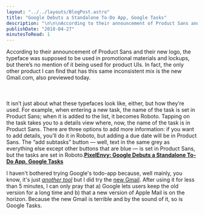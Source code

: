 ```yaml
---
layout: "../../layouts/BlogPost.astro"
title: "Google Debuts a Standalone To-Do App, Google Tasks"
description: "\n\n\nAccording to their announcement of Product Sans and their new logo, the typeface was supposed to be used in promotional materials and lockups, but there’s no mention of it being used for product UIs. In fact, the only other product I can find that has this same inconsistent mix is the new Gmail.com, also previewed today.\n\n\n\n\n\nIt isn’t just about what these typefaces look like, either, but how they’re used. For example, when entering a new task, the name of the task is set in Product Sans; whe"
publishDate: "2018-04-27"
minutesToRead: 1
---
```


<div class="blockquote">
<div><p>According to their announcement of Product Sans and their new logo, the typeface was supposed to be used in promotional materials and lockups, but there’s no mention of it being used for product UIs. In fact, the only other product I can find that has this same inconsistent mix is the new Gmail.com, also previewed today.<br>
<br><br><br>
It isn’t just about what these typefaces look like, either, but how they’re used. For example, when entering a new task, the name of the task is set in Product Sans; when it is added to the list, it becomes Roboto. Tapping on the task takes you to a details view where, now, the name of the task is in Product Sans. There are three options to add more information: if you want to add details, you’ll do it in Roboto, but adding a due date will be in Product Sans. The “add subtasks” button — well, text in the same grey as everything else except other buttons that are blue — is set in Product Sans, but the tasks are set in Roboto.<strong><a href="https://pxlnv.com/linklog/google-tasks/?ref=antonsten.com">PixelEnvy: Google Debuts a Standalone To-Do App, Google Tasks</a></strong></p></div>
</div>

<p>I haven't bothered trying Google's todo-app because, well mainly, you know, it's just <a href="https://www.antonsten.com/newtools/"><em>another tool</em></a> but I did try the <a href="https://techcrunch.com/2018/04/25/say-hello-to-the-new-gmail-with-self-destructing-messages-email-snoozing-offline-mode-and-more/?ref=antonsten.com">new Gmail</a>. After using it for less than 5 minutes, I can only pray that a) Google lets users keep the old version for a long time and b) that a new version of Apple Mail is on the horizon. Because the new Gmail is terrible and by the sound of it, so is Google Tasks.</p>